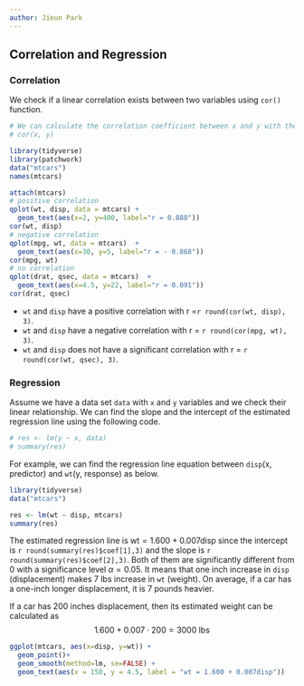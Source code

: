 ```yaml
---
author: Jieun Park
---
```


## Correlation and Regression

### Correlation
We check if a linear correlation exists between two variables using `cor()` function.

```r
# We can calculate the correlation coefficient between x and y with the following code.
# cor(x, y)
```


```r
library(tidyverse)
library(patchwork)
data("mtcars")
names(mtcars)
```



```r
attach(mtcars)
# positive correlation
qplot(wt, disp, data = mtcars) +
  geom_text(aes(x=2, y=400, label="r = 0.888"))
cor(wt, disp)
# negative correlation
qplot(mpg, wt, data = mtcars)  +
  geom_text(aes(x=30, y=5, label="r = - 0.868"))
cor(mpg, wt)
# no correlation
qplot(drat, qsec, data = mtcars)  +
  geom_text(aes(x=4.5, y=22, label="r = 0.091"))
cor(drat, qsec)
```

* `wt` and `disp` have a positive correlation with r =`r round(cor(wt, disp), 3)`. 
* `wt` and `disp` have a negative correlation with r = `r round(cor(mpg, wt), 3)`. 
* `wt` and `disp` does not have a significant correlation with r = `r round(cor(wt, qsec), 3)`. 

### Regression
Assume we have a data set `data` with `x` and `y` variables and we check their linear relationship. We can find the slope and the intercept of the estimated regression line using the following code.
```r
# res <- lm(y ~ x, data)
# summary(res)
```

For example, we can find the regression line equation between `disp`(x, predictor) and `wt`(y, response) as below.
```r
library(tidyverse)
data("mtcars")

res <- lm(wt ~ disp, mtcars)
summary(res)
```
The estimated regression line is $\textrm{wt} = 1.600 + 0.007\textrm{disp}$ since the intercept is `r round(summary(res)$coef[1],3)` and the slope is `r round(summary(res)$coef[2],3)`. Both of them are significantly different from 0 with a significance level $\alpha = 0.05$. It means that one inch increase in `disp` (displacement) makes 7 lbs increase in `wt` (weight). On average, if a car has a one-inch longer displacement, it is 7 pounds heavier.

If a car has 200 inches displacement, then its estimated weight can be calculated as
$$ 1.600 + 0.007\cdot200 = 3000 \textrm{ lbs} $$ 



```r
ggplot(mtcars, aes(x=disp, y=wt)) + 
  geom_point()+
  geom_smooth(method=lm, se=FALSE) +
  geom_text(aes(x = 150, y = 4.5, label = "wt = 1.600 + 0.007disp"))

```






